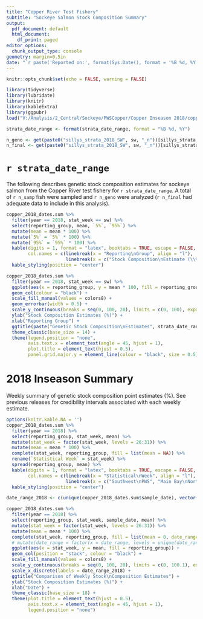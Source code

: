 ```yaml
---
title: "Copper River Test Fishery"
subtitle: "Sockeye Salmon Stock Composition Summary"
output:
  pdf_document: default
  html_document:
    df_print: paged
editor_options:
  chunk_output_type: console
geometry: margin=0.5in
date: "`r paste('Reported on:', format(Sys.Date(), format = '%B %d, %Y'), 'at', format(Sys.time(), format = '%I:%M %p'))`"
---
```


```r
knitr::opts_chunk$set(echo = FALSE, warning = FALSE)

library(tidyverse)
library(lubridate)
library(knitr)
library(kableExtra)
library(ggpubr)
load("V:/Analysis/2_Central/Sockeye/PWSCopper/Copper Inseason 2018/copper_2018_SW26.RData")

strata_date_range <- format(strata_date_range, format = "%B %d, %Y")

n_geno <- get(paste0("sillys_strata_2018_SW", sw, "_n"))[sillys_strata, "Genotyped"]
n_final <- get(paste0("sillys_strata_2018_SW", sw, "_n"))[sillys_strata, "Final"]
```

# `r strata_date_range`

The following describes genetic stock composition estimates for sockeye salmon from the Copper River test fishery for `r strata_date_range`. A total of `r n_samp` fish were sampled and `r n_geno` were analyzed (`r n_final` had adequate data to include in this analysis).

```r
copper_2018_dates.sum %>%
  filter(year == 2018, stat_week == sw) %>%
  select(reporting_group, mean, `5%`, `95%`) %>%
  mutate(mean = mean * 100) %>%
  mutate(`5%` = `5%` * 100) %>%
  mutate(`95%` = `95%` * 100) %>%
  kable(digits = 1, format = "latex", booktabs = TRUE, escape = FALSE, linesep = "",
        col.names = c(linebreak(x = "Reporting\nGroup", align = "l"),
                      linebreak(x = c("Stock Composition\nEstimate (\\%)", "Lower 90\\%\nCI (\\%)", "Upper 90\\%\nCI (\\%)"), align = "r"))) %>% 
  kable_styling(position = "center")
```

```r
copper_2018_dates.sum %>% 
  filter(year == 2018, stat_week == sw) %>% 
  ggplot(aes(x = reporting_group, y = mean * 100, fill = reporting_group, ymin = `5%` * 100, ymax = `95%` * 100)) +
  geom_col(colour = "black") +
  scale_fill_manual(values = colors8) +
  geom_errorbar(width = 0.5) +
  scale_y_continuous(breaks = seq(0, 100, 20), limits = c(0, 100), expand = c(0, 0)) +
  ylab("Stock Composition Estimates (%)") +
  xlab("Reporting Group") +
  ggtitle(paste("Genetic Stock Composition\nEstimates", strata_date_range)) +
  theme_classic(base_size = 14) +
  theme(legend.position = "none",
        axis.text.x = element_text(angle = 45, hjust = 1),
        plot.title = element_text(hjust = 0.5),
        panel.grid.major.y = element_line(colour = "black", size = 0.5))
```
# 2018 Inseason Summary

Weekly summary of genetic stock composition point estimates (%). See previous releases for credibility intervals associated with each weekly estimate.

```r
options(knitr.kable.NA = '')
copper_2018_dates.sum %>% 
  filter(year == 2018) %>% 
  select(reporting_group, stat_week, mean) %>% 
  mutate(stat_week = factor(stat_week, levels = 26:31)) %>% 
  mutate(mean = mean * 100) %>% 
  complete(stat_week, reporting_group, fill = list(mean = NA)) %>% 
  rename(`Statistical Week` = stat_week) %>% 
  spread(reporting_group, mean) %>% 
  kable(digits = 1, format = "latex", booktabs = TRUE, escape = FALSE, linesep = "",
        col.names = c(linebreak(x = "Statistical\nWeek", align = "l"),
                      linebreak(x = c("Southwest\nPWS", "Main Bay\nNorth PWS", "Copper\nDelta", "Upper\nDelta", "Gulkana", "Tazlina\nOutlets", "Klutina", "Lower\nCopper"), align = "r"))) %>% 
  kable_styling(position = "center")
```

```r
date_range_2018 <- c(unique(copper_2018_dates.sum$sample_date), vector(mode = "character", length = 6))

copper_2018_dates.sum %>% 
  filter(year == 2018) %>% 
  select(reporting_group, stat_week, sample_date, mean) %>% 
  mutate(stat_week = factor(stat_week, levels = 26:31)) %>% 
  mutate(mean = mean * 100) %>% 
  complete(stat_week, reporting_group, fill = list(mean = 0, date_range = '')) %>% 
  # mutate(date_range = factor(x = date_range, levels = unique(date_range))) %>% 
  ggplot(aes(x = stat_week, y = mean, fill = reporting_group)) +
  geom_col(position = "stack", colour = "black") +
  scale_fill_manual(values = colors8) +
  scale_y_continuous(breaks = seq(0, 100, 20), limits = c(0, 100.1), expand = c(0, 0)) +
  scale_x_discrete(labels = date_range_2018) +
  ggtitle("Comparison of Weekly Stock\nComposition Estimates") +
  ylab("Stock Composition Estimates (%)") +
  xlab("Date") +
  theme_classic(base_size = 18) +
  theme(plot.title = element_text(hjust = 0.5),
        axis.text.x = element_text(angle = 45, hjust = 1),
        legend.position = "none")
```